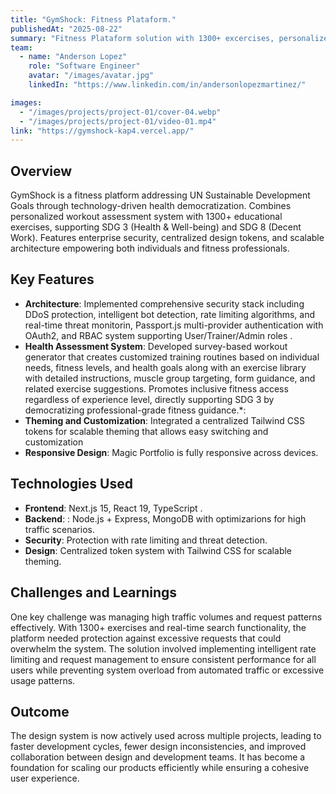 ```yaml
---
title: "GymShock: Fitness Plataform."
publishedAt: "2025-08-22"
summary: "Fitness Plataform solution with 1300+ excercises, personalized assessment system, , and enterprise security. Features RBAC authentication, real-time search, and scalable architecture supporting UN Sustainable Development Goals."
team:
  - name: "Anderson Lopez"
    role: "Software Engineer"
    avatar: "/images/avatar.jpg"
    linkedIn: "https://www.linkedin.com/in/andersonlopezmartinez/"

images:
  - "/images/projects/project-01/cover-04.webp"
  - "/images/projects/project-01/video-01.mp4"
link: "https://gymshock-kap4.vercel.app/"
---
```



## Overview

GymShock is a fitness platform addressing UN Sustainable Development Goals through technology-driven health democratization. Combines personalized workout assessment system with 1300+ educational exercises, supporting SDG 3 (Health & Well-being) and SDG 8 (Decent Work). Features enterprise security, centralized design tokens, and scalable architecture empowering both individuals and fitness professionals.
## Key Features

- **Architecture**: Implemented comprehensive security stack including DDoS protection, intelligent bot detection, rate limiting algorithms, and real-time threat monitorin, Passport.js multi-provider authentication with OAuth2, and RBAC system supporting User/Trainer/Admin roles .
- **Health Assessment System**: Developed survey-based workout generator that creates customized training routines based on individual needs, fitness levels, and health goals along with an exercise library with detailed instructions, muscle group targeting, form guidance, and related exercise suggestions. Promotes inclusive fitness access regardless of experience level, directly supporting SDG 3 by democratizing professional-grade fitness guidance.*: 
- **Theming and Customization**: Integrated a centralized Tailwind CSS tokens for scalable theming that allows easy switching and customization
- **Responsive Design**: Magic Portfolio is fully responsive across devices.
## Technologies Used

- **Frontend**: Next.js 15, React 19, TypeScript .
- **Backend**: : Node.js + Express, MongoDB with optimizarions for high traffic scenarios.
- **Security**: Protection with rate limiting and threat detection.
- **Design**: Centralized token system with Tailwind CSS for scalable theming.

## Challenges and Learnings

One key challenge was managing high traffic volumes and request patterns effectively. With 1300+ exercises and real-time search functionality, the platform needed protection against excessive requests that could overwhelm the system. The solution involved implementing intelligent rate limiting and request management to ensure consistent performance for all users while preventing system overload from automated traffic or excessive usage patterns.

## Outcome

The design system is now actively used across multiple projects, leading to faster development cycles, fewer design inconsistencies, and improved collaboration between design and development teams. It has become a foundation for scaling our products efficiently while ensuring a cohesive user experience.
